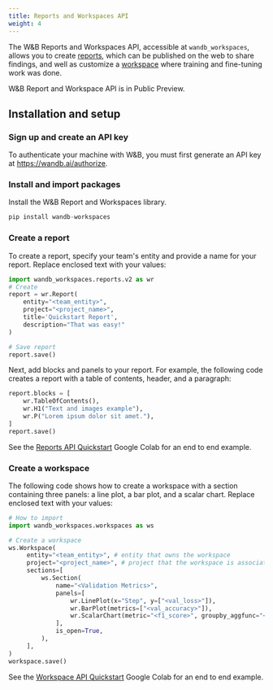 ```yaml
---
title: Reports and Workspaces API
weight: 4
---
```


The W&B Reports and Workspaces API, accessible at `wandb_workspaces`, allows you to create [reports](/models/reports/), which can be published on the web to share findings, and well as customize a [workspace](/models/app/features/cascade-settings/) where training and fine-tuning work was done. 


<Card title="View the source code" href="https://github.com/wandb/wandb-workspaces/blob/main/wandb_workspaces/" icon="github"/>

<Note>
W&B Report and Workspace API is in Public Preview.
</Note>

## Installation and setup

### Sign up and create an API key

To authenticate your machine with W&B, you must first generate an API key at https://wandb.ai/authorize.

### Install and import packages

Install the W&B Report and Workspaces library.

```python
pip install wandb-workspaces
```

### Create a report

To create a report, specify your team's entity and provide a name for your report. Replace enclosed text with your values:

```python
import wandb_workspaces.reports.v2 as wr 
# Create
report = wr.Report(
    entity="<team_entity>",
    project="<project_name>",
    title='Quickstart Report',
    description="That was easy!"
)

# Save report
report.save()
```

Next, add blocks and panels to your report. For example, the following code creates a report with a table of contents, header, and a paragraph:

```python
report.blocks = [
    wr.TableOfContents(),
    wr.H1("Text and images example"),
    wr.P("Lorem ipsum dolor sit amet."),
]
report.save()
```

See the [Reports API Quickstart](https://colab.research.google.com/github/wandb/examples/blob/master/colabs/intro/Report_API_Quickstart.ipynb) Google Colab for an end to end example.

### Create a workspace

The following code shows how to create a workspace with a section containing three panels: a line plot, a bar plot, and a scalar chart. Replace enclosed text with your values:

```python
# How to import
import wandb_workspaces.workspaces as ws

# Create a workspace
ws.Workspace(
     entity="<team_entity>", # entity that owns the workspace
     project="<project_name>", # project that the workspace is associated with
     sections=[
         ws.Section(
             name="<Validation Metrics>",
             panels=[
                 wr.LinePlot(x="Step", y=["<val_loss>"]),
                 wr.BarPlot(metrics=["<val_accuracy>"]),
                 wr.ScalarChart(metric="<f1_score>", groupby_aggfunc="<mean>"),
             ],
             is_open=True,
         ),
     ],
)
workspace.save()
```

See the [Workspace API Quickstart](https://colab.research.google.com/github/wandb/wandb-workspaces/blob/Update-wandb-workspaces-tuturial/Workspace_tutorial.ipynb#scrollTo=MmxL0wjvrNtQ) Google Colab for an end to end example.

